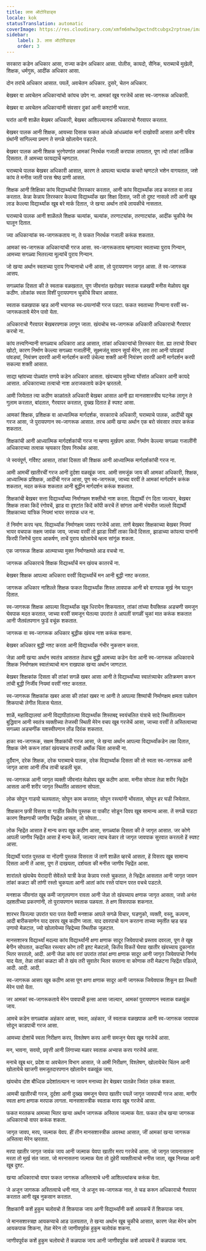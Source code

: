 ```yaml
---
title: लास ऑटोरिडाड्स
locale: kok
statusTranslation: automatic
coverImage: https://res.cloudinary.com/xmfm6mhw3gwctndtcubgx2rptnae/image/upload/v1740337243/small_cover_educacion_fundamental_a051170f1c.webp
sidebar:
    label: 3. लास ऑटोरिडाड्स
    order: 3
---
```

सरकारा कडेन अधिकार आसा, राज्या कडेन अधिकार आसा. पोलीस, कायदो, सैनिक, घराब्याचें मुखेली, शिक्षक, धर्मगुरू, आदींक अधिकार आसा.

दोन तरांचे अधिकार आसात. पयलें, अवचेतन अधिकार. दुसरे, चेतन अधिकार.

बेखबर वा अवचेतन अधिकाऱ्यांचो कांयच उपेग ना. आमकां खूब गरजेचें आसा स्व-जागरूक अधिकारी.

बेखबर वा अवचेतन अधिकाऱ्यांनी संवसार दुकां आनी कश्टांनी भरला.

घरांत आनी शाळेंत बेखबर अधिकारी, बेखबर आशिल्ल्यानच अधिकाराचो गैरवापर करतात.

बेखबर पालक आनी शिक्षक, आयच्या दिसाक फकत आंधळे आंधळ्यांक मार्ग दाखोवपी आसात आनी पवित्र ग्रंथांनी सांगिल्ल्या प्रमाण ते सगळे खोलायेन पडटले.

बेखबर पालक आनी शिक्षक भुरगेपणांत आमकां निरर्थक गजाली करपाक लायतात, पूण त्यो तांकां तार्किक दिसतात. तें आमच्या फायद्याचें म्हणटात.

घराब्याचे पालक बेखबर अधिकारी आसात, कारण ते आपल्या चल्यांक कचरो म्हणटले भशेन वागयतात, जशे कांय ते मनीस जाती परस श्रेष्ठ प्राणी आसत.

शिक्षक आनी शिक्षिका कांय विद्यार्थ्यांचो तिरस्कार करतात, आनी कांय विद्यार्थ्यांक लाड करतात वा लाड करतात. केन्ना केन्नाय तिरस्कार केल्ल्या विद्यार्थ्यांक खर शिक्षा दितात, जरी तो दुश्ट नासलो तरी आनी खूब लाड केल्ल्या विद्यार्थ्यांक खूब बरे मार्क दितात, जे खऱ्या अर्थान तांचे लायकीचे नासतात.

घराब्याचे पालक आनी शाळेंतले शिक्षक चल्यांक, चल्यांक, तरणाट्यांक, तरणाट्यांक, आदींक चुकीचे नेम घालून दितात.

ज्या अधिकाऱ्यांक स्व-जागरूकताय ना, ते फकत निरर्थक गजाली करूंक शकतात.

आमकां स्व-जागरूक अधिकाऱ्यांची गरज आसा. स्व-जागरूकताय म्हणल्यार स्वताच्या पुराय गिन्यान, आमच्या सगळ्या भितरल्या मूल्यांचें पुराय गिन्यान.

जो खऱ्या अर्थान स्वताच्या पुराय गिन्यानाचो धनी आसा, तो पुरायपणान जागृत आसा. तें स्व-जागरूक आसप.

सगळ्यांक दिसता की ते स्वताक वळखतात, पूण जीवनांत खरोखर स्वताक वळखपी मनीस मेळोवप खूब कठीण. लोकांक स्वता विशीं पुरायपणान चुकीचे विचार आसात.

स्वताक वळखपाक व्हड आनी भयानक स्व-प्रयत्नांची गरज पडटा. फकत स्वताच्या गिन्याना वरवीं स्व-जागरूकताये मेरेन पावो येता.

अधिकाराचो गैरवापर बेखबरपणाक लागून जाता. खंयचोच स्व-जागरूक अधिकारी अधिकाराचो गैरवापर करचो ना.

कांय तत्त्वगिन्यानी सगळ्याच अधिकारा आड आसात, तांकां अधिकाऱ्यांचो तिरस्कार येता. ह्या तराचो विचार खोटो, कारण निर्माण केल्ल्या सगळ्या गजालींनी, सूक्ष्मजंतू सावन सूर्या मेरेन, तरा तरा आनी पांवड्यां पांवड्यां, नियंत्रण दवरपी आनी मार्गदर्शन करपी उंचेल्या शक्ती आनी नियंत्रण दवरपी आनी मार्गदर्शन करपी सकल्या शक्ती आसात.

साद्या म्हांवच्या पोळ्यांत राणये कडेन अधिकार आसता. खंयच्याय मुयेंच्या घोंसांत अधिकार आनी कायदे आसात. अधिकाराच्या तत्वाचो नाश अराजकताये कडेन व्हरतलो.

आमी जियेतात त्या कठीण काळांतले अधिकारी बेखबर आसात आनी ह्या मानसशास्त्रीय घटनेक लागून ते गुलाम करतात, बांदतात, गैरवापर करतात, दुख्ख दितात हें स्पश्ट आसा.

आमकां शिक्षक, प्रशिक्षक वा आध्यात्मिक मार्गदर्शक, सरकाराचे अधिकारी, घराब्याचे पालक, आदींची खूब गरज आसा, जे पुरायपणान स्व-जागरूक आसात. तरच आमी खऱ्या अर्थान एक बरो संवसार तयार करूंक शकतात.

शिक्षकांची आनी आध्यात्मिक मार्गदर्शकांची गरज ना म्हणप मूर्खपण आसा. निर्माण केल्ल्या सगळ्या गजालींनी अधिकाराच्या तत्वाक न्हयकार दिवप निरर्थक आसा.

जे स्वयंपूर्ण, गर्विश्ट आसात, तांकां दिसता की शिक्षक आनी आध्यात्मिक मार्गदर्शकांची गरज ना.

आमी आमचीं खातीरचीं गरज आनी दुर्दशा वळखूंक जाय. आमी समजूंक जाय की आमकां अधिकारी, शिक्षक, आध्यात्मिक प्रशिक्षक, आदींची गरज आसा, पूण स्व-जागरूक, जाच्या वरवीं ते आमकां मार्गदर्शन करूंक शकतात, मदत करूंक शकतात आनी बुद्धीन मार्गदर्शन करूंक शकतात.

शिक्षकांची बेखबर सत्ता विद्यार्थ्यांच्या निर्माणक्षम शक्तीचो नाश करता. विद्यार्थी रंग दिता जाल्यार, बेखबर शिक्षक ताका किदें रंगोवचें, झाड वा दृश्टांत किदें कॉपी करचें तें सांगता आनी भंयभीत जाल्लो विद्यार्थी शिक्षकाच्या यांत्रिक नियमां भायर सरपाक धज ना.

तें निर्माण करप न्हय. विद्यार्थ्यांक निर्माणक्षम जावप गरजेचें आसा. ताणें बेखबर शिक्षकाच्या बेखबर नियमां भायर वचपाक सक्षम जावंक जाय, जाच्या वरवीं तो झाडा विशीं ताका किदें दिसता, झाडाच्या कांपत्या पानांनी फिरपी जिणेचें पुराय आकर्षण, ताचें पुराय खोलायेचें म्हत्व सांगूंक शकता.

एक जागरूक शिक्षक आत्म्याच्या मुक्त निर्माणक्षमते आड वचचो ना.

जागरूक अधिकाराचे शिक्षक विद्यार्थ्यांचें मन खंयच कातरचें ना.

बेखबर शिक्षक आपल्या अधिकारा वरवीं विद्यार्थ्यांचें मन आनी बुद्धी नश्ट करतात.

जागरूक अधिकार नाशिल्ले शिक्षक फकत विद्यार्थ्यांक शिस्त लावपाक आनी बरे वागपाक मूर्ख नेम घालून दितात.

स्व-जागरूक शिक्षक आपल्या विद्यार्थ्यांक खूब धिरायेन शिकयतात, तांकां तांच्या वैयक्तिक अडचणी समजून घेवपाक मदत करतात, जाच्या वरवीं समजून घेतल्या उपरांत ते आपलीं सगळीं चुकां मात करूंक शकतात आनी जैतवंतपणान फुडें वचूंक शकतात.

जागरूक वा स्व-जागरूक अधिकार बुद्धीक खंयच नाश करूंक शकना.

बेखबर अधिकार बुद्धी नश्ट करता आनी विद्यार्थ्यांक गंभीर नुकसान करता.

जेन्ना आमी खऱ्या अर्थान स्वतंत्र आसतात तेन्नाच बुद्धी आमच्या कडेन येता आनी स्व-जागरूक अधिकाराचे शिक्षक निर्माणक्षम स्वातंत्र्याचो मान राखपाक खऱ्या अर्थान जाणटात.

बेखबर शिक्षकांक दिसता की तांकां सगळें खबर आसा आनी ते विद्यार्थ्यांच्या स्वातंत्र्याचेर अतिक्रमण करून तांची बुद्धी निर्जीव नियमां वरवीं नश्ट करतात.

स्व-जागरूक शिक्षकांक खबर आसा की तांकां खबर ना आनी ते आपल्या शिष्यांची निर्माणक्षम क्षमता पळोवन शिकपाचो लेगीत विलास घेतात.

शाळें, महाविद्यालयां आनी विद्यापीठांतल्या विद्यार्थ्यांक शिस्तबद्द स्वयंचलित यंत्राचे सादे स्थितींतल्यान बुद्धिवान आनी स्वतंत्र व्यक्तीच्या तेजस्वी स्थिती मेरेन वचप खूब गरजेचें आसा, जाच्या वरवीं ते अस्तित्वाच्या सगळ्या अडचणींक यशस्वीपणान तोंड दिवंक शकतात.

हाका स्व-जागरूक, सक्षम शिक्षकांची गरज आसा, जे खऱ्या अर्थान आपल्या विद्यार्थ्यांकडेन लक्ष दितात, शिक्षक जेणे करून तांकां खंयच्याच तराची अर्थीक चिंता आसची ना.

दुर्दैवान, दरेक शिक्षक, दरेक घराब्याचे पालक, दरेक विद्यार्थ्यांक दिसता की तो स्वता स्व-जागरूक आनी जागृत आसा आनी तीच ताची व्हडली चूक.

स्व-जागरूक आनी जागृत व्यक्ती जीवनांत मेळोवप खूब कठीण आसा. मनीस सोपता तेन्ना शरीर न्हिद्रेंत आसता आनी शरीर जागृत स्थितींत आसतना सोपता.

लोक सोपून गाडयो चलयतात; सोपून काम करतात; सोपून रस्त्यांनी भोंवतात, सोपून हर घडी जियेतात.

शिक्षकान छत्री विसरप वा गाडींत कितेंय पुस्तक वा पाकीट सोडून दिवप खूब सामान्य आसा. तें सगळें घडटा कारण शिक्षणाची जाणीव न्हिद्रेंत आसता, तो सोपता...

लोक न्हिद्रेंत आसात हें मान्य करप खूब कठीण आसा, सगळ्यांक दिसता की ते जागृत आसात. जर कोणे आपली जाणीव न्हिद्रेंत आसा हें मान्य केलें, जाल्यार त्याच वेळार तो जागृत जावपाक सुरवात करतलो हें स्पश्ट आसा.

विद्यार्थी घरांत पुस्तक वा नोंदणी पुस्तक विसरता जें ताणें शाळेंत व्हरचें आसता, हें विसरप खूब सामान्य दिसता आनी तें आसा, पूण तें दाखयता, दर्शयता की मनीस जाणीव न्हिद्रेंत आसा.

शारांतले खंयचेय येरादारी सेवेंतले यात्री केन्ना केन्नाय रस्तो चुकतात, ते न्हिद्रेंत आसतात आनी जागृत जावन तांकां कळटा की तांणी रस्तो चुकयला आनी आतां कांय रस्ते पांयान परत वचचे पडटले.

मनशाक जीवनांत खूब कमी जागृतपणान रावता आनी जेन्ना तो खंयच्याय क्षणाक जागृत आसता, जसो अनंत दहशतीच्या प्रकरणांनी, तो पुरायपणान स्वताक पळयता. ते क्षण विसरपाक शकनात.

शारभर फिरल्या उपरांत घरा परत येवपी मनशाक आपले सगळे विचार, घडणुको, व्यक्ती, वस्तू, कल्पना, आदी बारीकसाणेन याद दवरप खूब कठीण जाता. याद दवरपाचो यत्न करतना ताच्या स्मृतींत व्हड व्हड उणायो मेळटात, ज्यो खोलायेच्या न्हिद्रेच्या स्थितीक जुळटात.

मानसशास्त्र विद्यार्थ्यां मदल्या कांय विद्यार्थ्यांनी क्षणा क्षणाक सादूर जियेवपाचो प्रस्ताव दवरला, पूण ते खूब बेगीन सोपतात, कदाचित रस्त्यार कोण तरी इश्ट मेळटलो, कितेंय विकतें घेवपा खातीर खंयच्याय दुकानांत भितर सरतलो, आदी. आनी जेन्ना कांय वरां उपरांत तांकां क्षणा क्षणाक सादूर आनी जागृत जियेवपाचो निर्णय याद येता, तेन्ना तांकां कळटा की ते खंय तरी सुवातेर भितर सरतना वा कोणाक तरी मेळटना न्हिद्रेंत पडिल्ले, आदी. आदी. आदी.

स्व-जागरूक आसप खूब कठीण आसा पूण क्षणा क्षणाक सादूर आनी जागरूक जियेवपाक शिकून ह्या स्थिती मेरेन पावो येता.

जर आमकां स्व-जागरूकताये मेरेन पावपाची इत्सा आसा जाल्यार, आमकां पुरायपणान स्वताक वळखूंक जाय.

आमचे कडेन सगळ्यांक अहंकार आसा, स्वता, अहंकार, जें स्वताक वळखपाक आनी स्व-जागरूक जावपाक सोदून काडपाची गरज आसा.

आमच्या दोशांचें स्वता निरीक्षण करप, विश्लेषण करप आनी समजून घेवप खूब गरजेचें आसा.

मन, भावना, सवयो, प्रवृत्ती आनी लिंगाच्या मळार स्वताक अभ्यास करप गरजेचें आसा.

मनाचे खूब थर, प्रदेश वा अवचेतन विभाग आसात, जे आमी निरीक्षण, विश्लेषण, खोलायेचेर चिंतन आनी खोलायेचे खाजगी समजूतदारपणान खोलायेन वळखूंक जाय.

खंयचोय दोश बौध्दिक प्रदेशांतल्यान ना जावन मनाच्या हेर बेखबर पातळेर जिवंत उरूंक शकता.

आमची खातीरची गरज, दुर्दशा आनी दुख्ख समजून घेवपा खातीर पयलें जागृत जावपाची गरज आसा. मागीर स्वता क्षणा क्षणाक मरपाक लागता. मानसशास्त्रीक स्वताक मारप खूब गरजेचें आसा.

फकत मरतकच आमच्या भितर खऱ्या अर्थान जागरूक अस्तित्व जल्माक येता. फकत तोच खऱ्या जागरूक अधिकाराचो वापर करूंक शकता.

जागृत जावप, मरप, जल्माक येवप. हीं तीन मानसशास्त्रीक अवस्था आसात, जीं आमकां खऱ्या जागरूक अस्तित्वा मेरेन व्हरतात.

मरपा खातीर जागृत जावंक जाय आनी जल्माक येवपा खातीर मरप गरजेचें आसा. जो जागृत जायनासतना मरता तो मूर्ख संत जाता. जो मरनासतना जल्माक येता तो दुहेरी व्यक्तीत्वाचो मनीस जाता, खूब निस्पक्ष आनी खूब दुश्ट.

खऱ्या अधिकाराचो वापर फकत जागरूक अस्तित्वाचे धनी आशिल्ल्यांकच करूंक येता.

जे अजून जागरूक अस्तित्वाचे धनी नात, जे अजून स्व-जागरूक नात, ते चड करून अधिकाराचो गैरवापर करतात आनी खूब नुकसान करतात.

शिक्षकांनी कशें हुकुम चलोवचो तें शिकपाक जाय आनी विद्यार्थ्यांनी कशें आयकचें तें शिकपाक जाय.

जे मानसशास्त्रज्ञ आयकप्याचे आड उलयतात, ते खऱ्या अर्थान खूब चुकीचे आसात, कारण जेन्ना मेरेन कोण आयकपाक शिकना, तेन्ना मेरेन तो जाणीवपूर्वक हुकुम चलोवंक शकना.

जाणीवपूर्वक कशें हुकुम चलोवचो तें कळपाक जाय आनी जाणीवपूर्वक कशें आयकचें तें कळपाक जाय.

